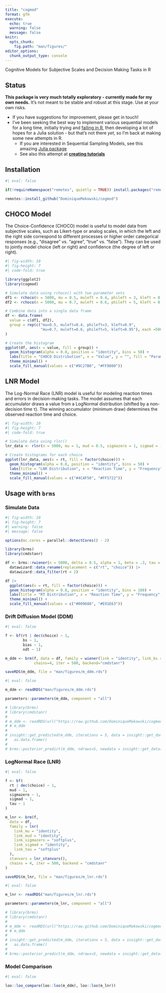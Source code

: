 ```yaml
---
title: "cogmod"
format: gfm
execute:
  echo: true
  warning: false
  message: false
knitr:
  opts_chunk:
    fig.path: "man/figures/"
editor_options: 
  chunk_output_type: console
---
```


Cognitive Models for Subjective Scales and Decision Making Tasks in R

## Status

**This package is very much totally exploratory - currently made for my own needs.** It's not meant to be stable and robust at this stage. Use at your own risks. 

- If you have suggestions for improvement, please get in touch!
- I've been seeking the best way to implement various sequential models for a long time, initially trying and [failing in R](https://github.com/DominiqueMakowski/easyRT), then developing a lot of hopes for a Julia solution - but that's not there *yet*, so I'm back at making some new attempts in R.
  - If you are interested in Sequential Sampling Models, see this amazing [Julia package](https://github.com/itsdfish/SequentialSamplingModels.jl)
  - See also this attempt at [**creating tutorials**](https://dominiquemakowski.github.io/CognitiveModels/)
  
## Installation

```r
#| eval: false

if(!requireNamespace("remotes", quietly = TRUE)) install.packages("remotes")

remotes::install_github("DominiqueMakowski/cogmod")
```

## CHOCO Model

The Choice-Confidence (CHOCO) model is useful to model data from subjective scales, such as Likert-type or analog scales, in which the left and the right side correspond to different processes or higher order categorical responses (e.g., "disagree" vs. "agree", "true" vs. "false"). They can be used to jointly model choice (left or right) and confidence (the degree of left or right).

```r
#| fig-width: 10
#| fig-height: 7
#| code-fold: true

library(ggplot2)
library(cogmod)

# Simulate data using rchoco() with two parameter sets
df1 <- rchoco(n = 5000, mu = 0.5, muleft = 0.4, phileft = 3, kleft = 0.9)
df2 <- rchoco(n = 5000, mu = 0.7, muleft = 0.6, phileft = 5, kleft = 0.95)

# Combine data into a single data frame
df <- data.frame(
  value = c(df1, df2),
  group = rep(c("mu=0.5, muleft=0.4, phileft=3, kleft=0.9", 
                "mu=0.7, muleft=0.6, phileft=5, kleft=0.95"), each =5000)
)

# Create the histogram
ggplot(df, aes(x = value, fill = group)) +
  geom_histogram(alpha = 0.8, position = "identity", bins = 50) +
  labs(title = "CHOCO Distribution", x = "Value", y = "", fill = "Parameters") +
  theme_minimal() + 
  scale_fill_manual(values = c("#9C27B0", "#FF9800"))
```

## LNR Model

The Log-Normal Race (LNR) model is useful for modeling reaction times and errors in decision-making tasks. The model assumes that each accumulator draws a value from a LogNormal distribution (shifted by a non-decision time τ). The winning accumulator (minimum draw) determines the observed reaction time and choice.

```r
#| fig-width: 10
#| fig-height: 7
#| code-fold: true

# Simulate data using rlnr()
lnr_data <- rlnr(n = 5000, mu = 1, mud = 0.5, sigmazero = 1, sigmad = -0.5, tau = 0.2)

# Create histograms for each choice
ggplot(lnr_data, aes(x = rt, fill = factor(choice))) +
  geom_histogram(alpha = 0.8, position = "identity", bins = 50) +
  labs(title = "LNR Distribution", x = "Reaction Time", y = "Frequency", fill = "Choice") +
  theme_minimal() +
  scale_fill_manual(values = c("#4CAF50", "#FF5722"))
```


## Usage with `brms`

### Simulate Data

```r
#| fig-width: 10
#| fig-height: 7
#| warning: false
#| message: false

options(mc.cores = parallel::detectCores() - 2)

library(brms)
library(cmdstanr)

df <- brms::rwiener(n = 5000, delta = 0.5, alpha = 1, beta = .3, tau = .25) |> 
  datawizard::data_rename(replacement = c("rt", "choice")) |> 
  datawizard::data_filter(rt < 2)

df |> 
  ggplot(aes(x = rt, fill = factor(choice))) +
  geom_histogram(alpha = 0.8, position = "identity", bins = 100) +
  labs(title = "RT Distribution", x = "Reaction Time", y = "Frequency", fill = "Choice") +
  theme_minimal() +
  scale_fill_manual(values = c("#009688", "#E91E63"))
```

### Drift Diffusion Model (DDM)

```r
#| eval: false

f <- bf(rt | dec(choice) ~ 1,
        bs ~ 1,
        bias ~ 1,
        ndt ~ 1)

m_ddm <- brm(f, data = df, family = wiener(link = "identity", link_bs = "log", link_bias = "logit", link_ndt = "log"), 
             chains=4, iter = 500, backend="cmdstanr")

saveRDS(m_ddm, file = "man/figures/m_ddm.rds")
```

```r
#| eval: false

m_ddm <- readRDS("man/figures/m_ddm.rds")

parameters::parameters(m_ddm, component = "all")

# library(brms)
# library(cmdstanr)
# 
# m_ddm <- readRDS(url("https://raw.github.com/DominiqueMakowski/cogmod/main/man/figures/m_ddm.rds"))
# # m_ddm
# 
# insight::get_predicted(m_ddm, iterations = 5, data = insight::get_data(m_ddm)[1:4,]) |> 
#   as.data.frame()
# 
# brms::posterior_predict(m_ddm, ndraws=5, newdata = insight::get_data(m_ddm)[1:4,], negative_rt = TRUE)
```

### LogNormal Race (LNR)

```r
#| eval: false

f <- bf(
  rt | dec(choice) ~ 1,
  mud ~ 1,
  sigmazero ~ 1,
  sigmad ~ 1,
  tau ~ 1
)

m_lnr <- brm(f,
  data = df,
  family = lnr(
    link_mu = "identity",
    link_mud = "identity",
    link_sigmazero = "softplus",
    link_sigmad = "identity",
    link_tau = "softplus"
  ),
  stanvars = lnr_stanvars(),
  chains = 4, iter = 500, backend = "cmdstanr"
)

saveRDS(m_lnr, file = "man/figures/m_lnr.rds")
```

```r
#| eval: false

m_lnr <- readRDS("man/figures/m_lnr.rds")

parameters::parameters(m_lnr, component = "all")

# library(brms)
# library(cmdstanr)
# 
# m_ddm <- readRDS(url("https://raw.github.com/DominiqueMakowski/cogmod/main/man/figures/m_ddm.rds"))
# # m_ddm
# 
# insight::get_predicted(m_ddm, iterations = 5, data = insight::get_data(m_ddm)[1:4,]) |> 
#   as.data.frame()
# 
# brms::posterior_predict(m_ddm, ndraws=5, newdata = insight::get_data(m_ddm)[1:4,], negative_rt = TRUE)
```

### Model Comparison

```r
#| eval: false

loo::loo_compare(loo::loo(m_ddm), loo::loo(m_lnr))
```
